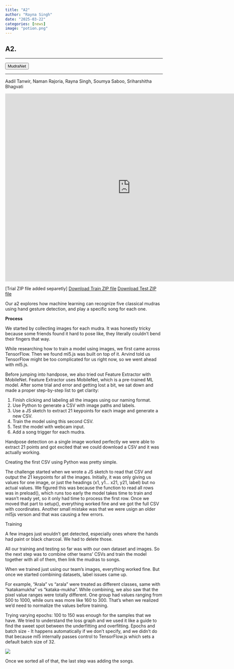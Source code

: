 ```yaml
---
title: "A2"
author: "Rayna Singh"
date: "2025-03-22"
categories: [news]
image: "potion.png"
---
```


## A2.

------------------------------------------------------------------------

<button>[MudraNet]{.button_top}</button>

------------------------------------------------------------------------

Aadil Tanwir, Naman Rajoria, Rayna Singh, Soumya Saboo, Sriharshitha Bhagvati

<iframe src="https://editor.p5js.org/rayna20singh20/full/QCes-2bBh" width="800" height="600" style="border: none;">

</iframe>

[Trial ZIP file added separetly]  [Download Train ZIP file](assets/train_nn.zip) [Download Test ZIP file](assets/test_nn.zip)

Our a2 explores how machine learning can recognize five classical mudras using hand gesture detection, and play a specific song for each one.

**Process**

We started by collecting images for each mudra. It was honestly tricky because some friends found it hard to pose like, they literally couldn’t bend their fingers that way.

While researching how to train a model using images, we first came across TensorFlow. Then we found ml5.js was built on top of it. Arvind told us TensorFlow might be too complicated for us right now, so we went ahead with ml5.js.

Before jumping into handpose, we also tried out Feature Extractor with MobileNet. Feature Extractor uses MobileNet, which is a pre-trained ML model. After some trial and error and getting lost a bit, we sat down and made a proper step-by-step list to get clarity:

1.  Finish clicking and labeling all the images using our naming format.
2.  Use Python to generate a CSV with image paths and labels.
3.  Use a JS sketch to extract 21 keypoints for each image and generate a new CSV.
4.  Train the model using this second CSV.
5.  Test the model with webcam input.
6.  Add a song trigger for each mudra.

Handpose detection on a single image worked perfectly we were able to extract 21 points and got excited that we could download a CSV and it was actually working.

Creating the first CSV using Python was pretty simple.

The challenge started when we wrote a JS sketch to read that CSV and output the 21 keypoints for all the images. Initially, it was only giving us values for one image, or just the headings (x1, y1... x21, y21, label) but no actual values. We figured this was because the function to read all rows was in preload(), which runs too early the model takes time to train and wasn’t ready yet, so it only had time to process the first row. Once we moved that part to setup(), everything worked fine and we got the full CSV with coordinates. Another small mistake was that we were usign an older ml5js verson and that was causing a few errors.

Training

A few images just wouldn’t get detected, especially ones where the hands had paint or black charcoal. We had to delete those.

All our training and testing so far was with our own dataset and images. So the next step was to combine other teams’ CSVs and train the model together with all of them, then link the mudras to songs.

When we trained just using our team’s images, everything worked fine. But once we started combining datasets, label issues came up.

For example, "Arala" vs "arala" were treated as different classes, same with "katakamukha" vs "kataka-mukha". While combining, we also saw that the pixel value ranges were totally different. One group had values ranging from 500 to 1000, while ours was more like 160 to 300. That’s when we realized we’d need to normalize the values before training.

Trying varying epochs: 100 to 150 was enough for the samples that we have. We tried to understand the loss graph and we used it like a guide to find the sweet spot between the underfitting and overfitting. Epochs and batch size - It happens automatically if we don’t specify, and we didn’t do that because ml5 internally passes control to TensorFlow.js which sets a default batch size of 32.

![](Performance.JPG)

Once we sorted all of that, the last step was adding the songs.
